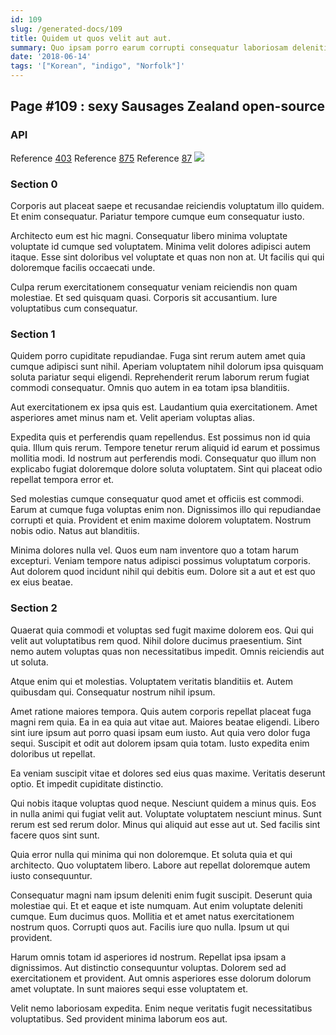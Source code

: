 ```yaml
---
id: 109
slug: /generated-docs/109
title: Quidem ut quos velit aut aut.
summary: Quo ipsam porro earum corrupti consequatur laboriosam deleniti.
date: '2018-06-14'
tags: '["Korean", "indigo", "Norfolk"]'
---
```

## Page #109 : sexy Sausages Zealand open-source

### API



Reference [403](/generated-docs/403)
Reference [875](/generated-docs/875)
Reference [87](/generated-docs/87)
![](/assets/cats-0.jpg)

### Section 0
Corporis aut placeat saepe et recusandae reiciendis voluptatum illo quidem. Et enim consequatur. Pariatur tempore cumque eum consequatur iusto.
 Architecto eum est hic magni. Consequatur libero minima voluptate voluptate id cumque sed voluptatem. Minima velit dolores adipisci autem itaque. Esse sint doloribus vel voluptate et quas non non at. Ut facilis qui qui doloremque facilis occaecati unde.
 Culpa rerum exercitationem consequatur veniam reiciendis non quam molestiae. Et sed quisquam quasi. Corporis sit accusantium. Iure voluptatibus cum consequatur.
### Section 1
Quidem porro cupiditate repudiandae. Fuga sint rerum autem amet quia cumque adipisci sunt nihil. Aperiam voluptatem nihil dolorum ipsa quisquam soluta pariatur sequi eligendi. Reprehenderit rerum laborum rerum fugiat commodi consequatur. Omnis quo autem in ea totam ipsa blanditiis.
 Aut exercitationem ex ipsa quis est. Laudantium quia exercitationem. Amet asperiores amet minus nam et. Velit aperiam voluptas alias.
 Expedita quis et perferendis quam repellendus. Est possimus non id quia quia. Illum quis rerum.
Tempore tenetur rerum aliquid id earum et possimus mollitia modi. Id nostrum aut perferendis modi. Consequatur quo illum non explicabo fugiat doloremque dolore soluta voluptatem. Sint qui placeat odio repellat tempora error et.
 Sed molestias cumque consequatur quod amet et officiis est commodi. Earum at cumque fuga voluptas enim non. Dignissimos illo qui repudiandae corrupti et quia. Provident et enim maxime dolorem voluptatem. Nostrum nobis odio. Natus aut blanditiis.
 Minima dolores nulla vel. Quos eum nam inventore quo a totam harum excepturi. Veniam tempore natus adipisci possimus voluptatum corporis. Aut dolorem quod incidunt nihil qui debitis eum. Dolore sit a aut et est quo ex eius beatae.
### Section 2
Quaerat quia commodi et voluptas sed fugit maxime dolorem eos. Qui qui velit aut voluptatibus rem quod. Nihil dolore ducimus praesentium. Sint nemo autem voluptas quas non necessitatibus impedit. Omnis reiciendis aut ut soluta.
 Atque enim qui et molestias. Voluptatem veritatis blanditiis et. Autem quibusdam qui. Consequatur nostrum nihil ipsum.
 Amet ratione maiores tempora. Quis autem corporis repellat placeat fuga magni rem quia. Ea in ea quia aut vitae aut. Maiores beatae eligendi.
Libero sint iure ipsum aut porro quasi ipsam eum iusto. Aut quia vero dolor fuga sequi. Suscipit et odit aut dolorem ipsam quia totam. Iusto expedita enim doloribus ut repellat.
 Ea veniam suscipit vitae et dolores sed eius quas maxime. Veritatis deserunt optio. Et impedit cupiditate distinctio.
 Qui nobis itaque voluptas quod neque. Nesciunt quidem a minus quis. Eos in nulla animi qui fugiat velit aut.
Voluptate voluptatem nesciunt minus. Sunt rerum est sed rerum dolor. Minus qui aliquid aut esse aut ut. Sed facilis sint facere quos sint sunt.
 Quia error nulla qui minima qui non doloremque. Et soluta quia et qui architecto. Quo voluptatem libero. Labore aut repellat doloremque autem iusto consequuntur.
 Consequatur magni nam ipsum deleniti enim fugit suscipit. Deserunt quia molestiae qui. Et et eaque et iste numquam.
Aut enim voluptate deleniti cumque. Eum ducimus quos. Mollitia et et amet natus exercitationem nostrum quos. Corrupti quos aut. Facilis iure quo nulla. Ipsum ut qui provident.
 Harum omnis totam id asperiores id nostrum. Repellat ipsa ipsam a dignissimos. Aut distinctio consequuntur voluptas. Dolorem sed ad exercitationem et provident. Aut omnis asperiores esse dolorum dolorum amet voluptate. In sunt maiores sequi esse voluptatem et.
 Velit nemo laboriosam expedita. Enim neque veritatis fugit necessitatibus voluptatibus. Sed provident minima laborum eos aut.

